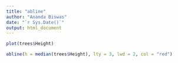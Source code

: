 ```yaml
---
title: "abline"
author: "Ananda Biswas"
date: "`r Sys.Date()`"
output: html_document
---
```


```r
plot(trees$Height)

abline(h = median(trees$Height), lty = 3, lwd = 2, col = "red")
```


